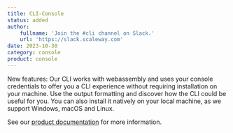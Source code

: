 ```yaml
---
title: CLI-Console
status: added
author:
    fullname: 'Join the #cli channel on Slack.'
    url: 'https://slack.scaleway.com'
date: 2023-10-30
category: console
product: console
---
```


New features: Our CLI works with webassembly and uses your console credentials to offer you a CLI experience without requiring installation on your machine. Use the output formatting and discover how the CLI could be useful for you. You can also install it natively on your local machine, as we support Windows, macOS and Linux.

See our [product documentation](https://www.scaleway.com/en/docs/developer-tools/scaleway-cli/quickstart/) for more information.

